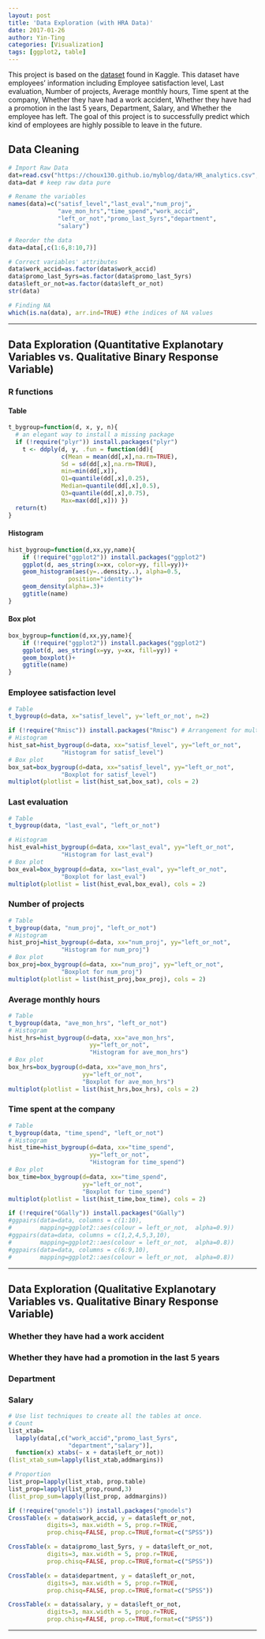 ```yaml
---
layout: post
title: 'Data Exploration (with HRA Data)'
date: 2017-01-26
author: Yin-Ting 
categories: [Visualization]
tags: [ggplot2, table]
---
```

This project is based on the [dataset](https://www.kaggle.com/ludobenistant/hr-analytics) found in Kaggle. This dataset have employees' information including Employee satisfaction level, Last evaluation, Number of projects, Average monthly hours, Time spent at the company, Whether they have had a work accident, Whether they have had a promotion in the last 5 years, Department, Salary, and Whether the employee has left. The goal of this project is to successfully predict which kind of employees are highly possible to leave in the future. 

## Data Cleaning
```r
# Import Raw Data
dat=read.csv("https://choux130.github.io/myblog/data/HR_analytics.csv", header=TRUE)
data=dat # keep raw data pure

# Rename the variables
names(data)=c("satisf_level","last_eval","num_proj",
              "ave_mon_hrs","time_spend","work_accid",
              "left_or_not","promo_last_5yrs","department",
              "salary")

# Reorder the data
data=data[,c(1:6,8:10,7)]

# Correct variables' attributes
data$work_accid=as.factor(data$work_accid)
data$promo_last_5yrs=as.factor(data$promo_last_5yrs)
data$left_or_not=as.factor(data$left_or_not)
str(data) 

# Finding NA
which(is.na(data), arr.ind=TRUE) #the indices of NA values
```

***

## Data Exploration (Quantitative Explanotary Variables vs. Qualitative Binary Response Variable)
### R functions 
#### Table
```r
t_bygroup=function(d, x, y, n){
  # an elegant way to install a missing package
  if (!require("plyr")) install.packages("plyr")
    t <- ddply(d, y, .fun = function(dd){
               c(Mean = mean(dd[,x],na.rm=TRUE),
               Sd = sd(dd[,x],na.rm=TRUE),
               min=min(dd[,x]), 
               Q1=quantile(dd[,x],0.25),
               Median=quantile(dd[,x],0.5),
               Q3=quantile(dd[,x],0.75), 
               Max=max(dd[,x])) })
  return(t)
}
```
#### Histogram
```r
hist_bygroup=function(d,xx,yy,name){
    if (!require("ggplot2")) install.packages("ggplot2")
    ggplot(d, aes_string(x=xx, color=yy, fill=yy))+ 
    geom_histogram(aes(y=..density..), alpha=0.5, 
                 position="identity")+
    geom_density(alpha=.3)+
    ggtitle(name)  
}
```

#### Box plot
```r
box_bygroup=function(d,xx,yy,name){
    if (!require("ggplot2")) install.packages("ggplot2")
    ggplot(d, aes_string(x=yy, y=xx, fill=yy)) + 
    geom_boxplot()+
    ggtitle(name) 
}
```

### Employee satisfaction level
```r
# Table
t_bygroup(d=data, x="satisf_level", y='left_or_not', n=2)

if (!require("Rmisc")) install.packages("Rmisc") # Arrangement for multiple ggplots
# Histogram
hist_sat=hist_bygroup(d=data, xx="satisf_level", yy="left_or_not",
               "Histogram for satisf_level")
# Box plot
box_sat=box_bygroup(d=data, xx="satisf_level", yy="left_or_not",
               "Boxplot for satisf_level")
multiplot(plotlist = list(hist_sat,box_sat), cols = 2) 
```

### Last evaluation
```r
# Table
t_bygroup(data, "last_eval", "left_or_not")

# Histogram
hist_eval=hist_bygroup(d=data, xx="last_eval", yy="left_or_not",
               "Histogram for last_eval")
# Box plot
box_eval=box_bygroup(d=data, xx="last_eval", yy="left_or_not",
               "Boxplot for last_eval")
multiplot(plotlist = list(hist_eval,box_eval), cols = 2) 

```

### Number of projects
```r
# Table
t_bygroup(data, "num_proj", "left_or_not")
# Histogram
hist_proj=hist_bygroup(d=data, xx="num_proj", yy="left_or_not",
               "Histogram for num_proj")
# Box plot
box_proj=box_bygroup(d=data, xx="num_proj", yy="left_or_not",
               "Boxplot for num_proj")
multiplot(plotlist = list(hist_proj,box_proj), cols = 2) 

```

### Average monthly hours
```r
# Table
t_bygroup(data, "ave_mon_hrs", "left_or_not")
# Histogram
hist_hrs=hist_bygroup(d=data, xx="ave_mon_hrs", 
                       yy="left_or_not",
                       "Histogram for ave_mon_hrs")
# Box plot
box_hrs=box_bygroup(d=data, xx="ave_mon_hrs",
                     yy="left_or_not",
                     "Boxplot for ave_mon_hrs")
multiplot(plotlist = list(hist_hrs,box_hrs), cols = 2) 
```

### Time spent at the company
```r
# Table
t_bygroup(data, "time_spend", "left_or_not")
# Histogram
hist_time=hist_bygroup(d=data, xx="time_spend", 
                       yy="left_or_not",
                       "Histogram for time_spend")
# Box plot
box_time=box_bygroup(d=data, xx="time_spend",
                     yy="left_or_not",
                     "Boxplot for time_spend")
multiplot(plotlist = list(hist_time,box_time), cols = 2) 
```

```r
if (!require("GGally")) install.packages("GGally")
#ggpairs(data=data, columns = c(1:10), 
#        mapping=ggplot2::aes(colour = left_or_not,  alpha=0.9))
#ggpairs(data=data, columns = c(1,2,4,5,3,10), 
#        mapping=ggplot2::aes(colour = left_or_not,  alpha=0.8))
#ggpairs(data=data, columns = c(6:9,10),
#        mapping=ggplot2::aes(colour = left_or_not,  alpha=0.8))
```

***

## Data Exploration (Qualitative Explanotary Variables vs. Qualitative Binary Response Variable)
### Whether they have had a work accident 
### Whether they have had a promotion in the last 5 years
### Department
### Salary
```r
# Use list techniques to create all the tables at once.  
# Count
list_xtab=
  lapply(data[,c("work_accid","promo_last_5yrs",
                 "department","salary")], 
  function(x) xtabs(~ x + data$left_or_not))
(list_xtab_sum=lapply(list_xtab,addmargins))

# Proportion
list_prop=lapply(list_xtab, prop.table)
list_prop=lapply(list_prop,round,3)
(list_prop_sum=lapply(list_prop, addmargins))
```

```r
if (!require("gmodels")) install.packages("gmodels")
CrossTable(x = data$work_accid, y = data$left_or_not, 
           digits=3, max.width = 5, prop.r=TRUE,
           prop.chisq=FALSE, prop.c=TRUE,format=c("SPSS"))
```
```r
CrossTable(x = data$promo_last_5yrs, y = data$left_or_not, 
           digits=3, max.width = 5, prop.r=TRUE,
           prop.chisq=FALSE, prop.c=TRUE,format=c("SPSS"))
```
```r
CrossTable(x = data$department, y = data$left_or_not, 
           digits=3, max.width = 5, prop.r=TRUE,
           prop.chisq=FALSE, prop.c=TRUE,format=c("SPSS"))
```
```r
CrossTable(x = data$salary, y = data$left_or_not, 
           digits=3, max.width = 5, prop.r=TRUE,
           prop.chisq=FALSE, prop.c=TRUE,format=c("SPSS"))

```

*** 
